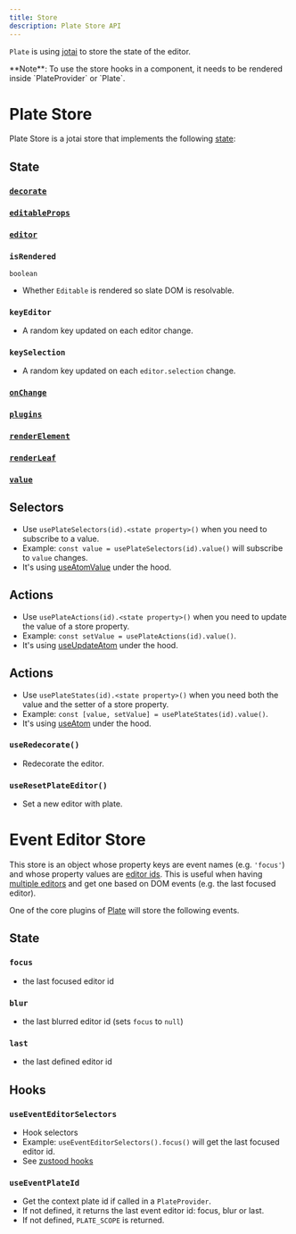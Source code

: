 ```yaml
---
title: Store
description: Plate Store API
---
```


`Plate` is using [jotai](https://github.com/pmndrs/jotai) to store the state of the editor.

<Callout className="my-4">
**Note**: To use the store hooks in a component, it needs to be rendered inside `PlateProvider` or `Plate`.
</Callout>

# Plate Store

Plate Store is a jotai store that implements the following [state](#state):

## State

### [`decorate`](/docs/plate#editable-decorate)
### [`editableProps`](/docs/plate#editable-editableprops)
### [`editor`](/docs/plate#editor)

### `isRendered`

`boolean`

- Whether `Editable` is rendered so slate DOM is resolvable.

### `keyEditor`

- A random key updated on each editor change.

### `keySelection`

- A random key updated on each `editor.selection` change.

### [`onChange`](/docs/plate#slate-onchange)
### [`plugins`](/docs/plate#plugins)
### [`renderElement`](/docs/plate#editable-renderelement)
### [`renderLeaf`](/docs/plate#editable-renderleaf)
### [`value`](/docs/plate#value)

## Selectors

- Use `usePlateSelectors(id).<state property>()` when you need to subscribe to a value.
- Example: `const value = usePlateSelectors(id).value()` will subscribe to `value` changes.
- It's using [useAtomValue](https://jotai.org/docs/utils/use-atom-value) under the hood.

## Actions

- Use `usePlateActions(id).<state property>()` when you need to update the value of a store property.
- Example: `const setValue = usePlateActions(id).value()`.
- It's using [useUpdateAtom](https://jotai.org/docs/utils/use-update-atom) under the hood.

## Actions

- Use `usePlateStates(id).<state property>()` when you need both the value and the setter of a store property.
- Example: `const [value, setValue] = usePlateStates(id).value()`.
- It's using [useAtom](https://jotai.org/docs/basics/primitives#use-atom) under the hood.


### `useRedecorate()`

- Redecorate the editor.

### `useResetPlateEditor()`

- Set a new editor with plate.


# Event Editor Store

This store is an object whose property keys are event names (e.g. `'focus'`) and whose property values are [editor ids](Plate#id).
This is useful when having [multiple editors](multiple-editors) and get one based on DOM events (e.g. the last focused editor).

One of the core plugins of [Plate](Plate) will store the following events.

## State

### `focus`

- the last focused editor id

### `blur`

- the last blurred editor id (sets `focus` to `null`)

### `last`

- the last defined editor id

## Hooks

### `useEventEditorSelectors`

- Hook selectors
- Example: `useEventEditorSelectors().focus()` will get the last focused editor id.
- See [zustood hooks](https://github.com/udecode/zustood#hooks) 

### `useEventPlateId`

- Get the context plate id if called in a `PlateProvider`.
- If not defined, it returns the last event editor id: focus, blur or last.
- If not defined, `PLATE_SCOPE` is returned.

